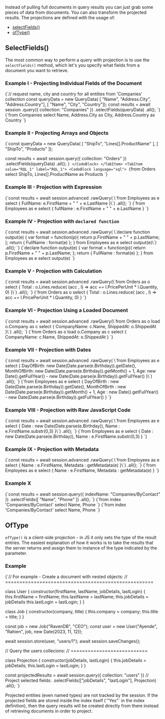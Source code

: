 
Instead of pulling full documents in query results you can just grab some pieces of data from documents. You can also transform the projected
results. The projections are defined with the usage of:

- [selectFields()](../../../client-api/session/querying/how-to-project-query-results.mdx#selectfields)
- [ofType()](../../../client-api/session/querying/how-to-project-query-results.mdx#oftype)

## SelectFields()

The most common way to perform a query with projection is to use the `selectFields()` method, which let's you specify what fields from a document you want to retrieve.

### Example I - Projecting Individual Fields of the Document

<Tabs groupId='languageSyntax'>
<TabItem value="Node.js" label="Node.js">
<CodeBlock language="js">
{`// request name, city and country for all entities from 'Companies' collection
const queryData = new QueryData(
    [ "Name", "Address.City", "Address.Country"],
    [ "Name", "City", "Country"]);
const results = await session
    .query({ collection: "Companies" })
    .selectFields(queryData)
    .all();
`}
</CodeBlock>
</TabItem>
<TabItem value="RQL_1" label="RQL_1">
<CodeBlock language="sql">
{`from Companies
select Name, Address.City as City, Address.Country as Country
`}
</CodeBlock>
</TabItem>
</Tabs>

### Example II - Projecting Arrays and Objects

<Tabs groupId='languageSyntax'>
<TabItem value="Node.js" label="Node.js">
<CodeBlock language="js">
{`const queryData = new QueryData(
    [ "ShipTo", "Lines[].ProductName" ],
    [ "ShipTo", "Products" ]);

const results = await session.query({ collection: "Orders" })
    .selectFields(queryData)
    .all();
`}
</CodeBlock>
</TabItem>
<TabItem value="RQL_1" label="RQL_1">
<CodeBlock language="sql">
{`from Orders
select ShipTo, Lines[].ProductName as Products
`}
</CodeBlock>
</TabItem>
</Tabs>

### Example III - Projection with Expression

<Tabs groupId='languageSyntax'>
<TabItem value="Node.js" label="Node.js">
<CodeBlock language="js">
{`const results = await session.advanced
    .rawQuery(
    \`from Employees as e select {
        FullName: e.FirstName + " " + e.LastName 
    }\`)
    .all();
`}
</CodeBlock>
</TabItem>
<TabItem value="RQL_1" label="RQL_1">
<CodeBlock language="sql">
{`from Employees as e
select {
    fullName : e.FirstName + " " + e.LastName
}
`}
</CodeBlock>
</TabItem>
</Tabs>

### Example IV - Projection with `declared function`

<Tabs groupId='languageSyntax'>
<TabItem value="Node.js" label="Node.js">
<CodeBlock language="js">
{`const results = await session.advanced
    .rawQuery(
        \`declare function output(e) { 
            var format = function(p){ return p.FirstName + " " + p.LastName; }; 
            return { FullName : format(e) }; 
        } 
        from Employees as e select output(e)\`)
    .all();
`}
</CodeBlock>
</TabItem>
<TabItem value="RQL_1" label="RQL_1">
<CodeBlock language="sql">
{`declare function output(e) {
	var format = function(p){ return p.FirstName + " " + p.LastName; };
	return { FullName : format(e) };
}
from Employees as e select output(e)
`}
</CodeBlock>
</TabItem>
</Tabs>

### Example V - Projection with Calculation

<Tabs groupId='languageSyntax'>
<TabItem value="Node.js" label="Node.js">
<CodeBlock language="js">
{`const results = await session.advanced
    .rawQuery(\`from Orders as o select { 
        Total : o.Lines.reduce( 
            (acc , l) => 
                acc += l.PricePerUnit * l.Quantity, 0) 
    }\`)
    .all();
`}
</CodeBlock>
</TabItem>
<TabItem value="RQL_1" label="RQL_1">
<CodeBlock language="sql">
{`from Orders as o
select {
    Total : o.Lines.reduce(
        (acc , l) => acc += l.PricePerUnit * l.Quantity, 0)
}
`}
</CodeBlock>
</TabItem>
</Tabs>

### Example VI - Projection Using a Loaded Document

<Tabs groupId='languageSyntax'>
<TabItem value="Node.js" label="Node.js">
<CodeBlock language="js">
{`const results = await session.advanced
    .rawQuery(\`from Orders as o 
    load o.Company as c 
    select { 
        CompanyName: c.Name,
        ShippedAt: o.ShippedAt
    }\`)
    .all();
`}
</CodeBlock>
</TabItem>
<TabItem value="RQL_1" label="RQL_1">
<CodeBlock language="sql">
{`from Orders as o
load o.Company as c
select {
	CompanyName: c.Name,
	ShippedAt: o.ShippedAt
}
`}
</CodeBlock>
</TabItem>
</Tabs>

### Example VII - Projection with Dates

<Tabs groupId='languageSyntax'>
<TabItem value="Node.js" label="Node.js">
<CodeBlock language="js">
{`const results = await session.advanced
    .rawQuery(
        \`from Employees as e 
        select { 
            DayOfBirth: new Date(Date.parse(e.Birthday)).getDate(), 
            MonthOfBirth: new Date(Date.parse(e.Birthday)).getMonth() + 1, 
            Age: new Date().getFullYear() - new Date(Date.parse(e.Birthday)).getFullYear() 
        }\`)
    .all();
`}
</CodeBlock>
</TabItem>
<TabItem value="RQL_1" label="RQL_1">
<CodeBlock language="sql">
{`from Employees as e 
select { 
    DayOfBirth : new Date(Date.parse(e.Birthday)).getDate(), 
    MonthOfBirth : new Date(Date.parse(e.Birthday)).getMonth() + 1,
    Age : new Date().getFullYear() - new Date(Date.parse(e.Birthday)).getFullYear() 
}
`}
</CodeBlock>
</TabItem>
</Tabs>

### Example VIII - Projection with Raw JavaScript Code

<Tabs groupId='languageSyntax'>
<TabItem value="Node.js" label="Node.js">
<CodeBlock language="js">
{`const results = await session.advanced
    .rawQuery(
        \`from Employees as e 
        select { 
            Date : new Date(Date.parse(e.Birthday)), 
            Name : e.FirstName.substr(0,3) 
        }\`)
    .all();
`}
</CodeBlock>
</TabItem>
<TabItem value="RQL_1" label="RQL_1">
<CodeBlock language="sql">
{`from Employees as e 
select {
    Date : new Date(Date.parse(e.Birthday)), 
    Name : e.FirstName.substr(0,3)
}
`}
</CodeBlock>
</TabItem>
</Tabs>

### Example IX - Projection with Metadata

<Tabs groupId='languageSyntax'>
<TabItem value="Node.js" label="Node.js">
<CodeBlock language="js">
{`const results = await session.advanced
    .rawQuery(
        \`from Employees as e 
        select {
             Name : e.FirstName, 
             Metadata : getMetadata(e)
        }\`)
    .all();
`}
</CodeBlock>
</TabItem>
<TabItem value="RQL_1" label="RQL_1">
<CodeBlock language="sql">
{`from Employees as e 
select {
     Name : e.FirstName, 
     Metadata : getMetadata(e)
}
`}
</CodeBlock>
</TabItem>
</Tabs>

### Example X

<Tabs groupId='languageSyntax'>
<TabItem value="Node.js" label="Node.js">
<CodeBlock language="js">
{`const results = await session.query({ indexName: "Companies/ByContact" })
    .selectFields([ "Name", "Phone" ])
    .all();
`}
</CodeBlock>
</TabItem>
<TabItem value="RQL_1" label="RQL_1">
<CodeBlock language="sql">
{`from index 'Companies/ByContact' 
select Name, Phone
`}
</CodeBlock>
</TabItem>
<TabItem value="RQL" label="RQL">
<CodeBlock language="js">
{`from index 'Companies/ByContact' 
select Name, Phone
`}
</CodeBlock>
</TabItem>

</Tabs>



## OfType

`ofType()` is a client-side projection - in JS it only sets the type of the result entries. The easiest explanation of how it works is to take the results that the server returns and assign them to instance of the type indicated by the parameter.

### Example

<TabItem value="projections_10" label="projections_10">
<CodeBlock language="js">
{`// For example - Create a document with nested objects: 
// ====================================================

class User \{
    constructor(firstName, lastName, jobDetails, lastLogin) \{
        this.firstName = firstName;
        this.lastName = lastName;
        this.jobDetails = jobDetails
        this.lastLogin = lastLogin;
    \}
\}

class Job \{
    constructor(company, title) \{
        this.company = company;
        this.title = title;
    \}
\}

const job = new Job("RavenDB", "CEO");
const user = new User("Ayende", "Rahien", job, new Date(2023, 11, 12));

await session.store(user, "users/1");
await session.saveChanges();

// Query the users collecions:
// ===========================

class Projection \{
    constructor(jobDetails, lastLogin) \{
        this.jobDetails = jobDetails;
        this.lastLogin = lastLogin;
    \}
\}

const projectedResults = await session.query(\{ collection: "users" \})
     // Project selected fields:
    .selectFields(["jobDetails", "lastLogin"], Projection)
    .all();
`}
</CodeBlock>
</TabItem>



<Admonition type="note" title="">
Projected entities (even named types) are not tracked by the session.
</Admonition>

<Admonition type="note" title="">
If the projected fields are stored inside the index itself (`"Yes"` in the index definition), then the query results will be created directly from there instead of retrieving documents in order to project.
</Admonition>


